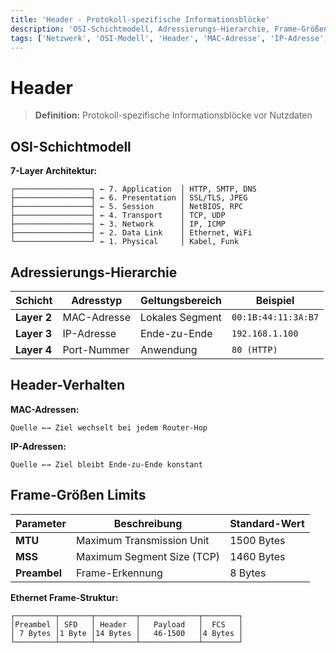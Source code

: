 ```yaml
---
title: 'Header - Protokoll-spezifische Informationsblöcke'
description: 'OSI-Schichtmodell, Adressierungs-Hierarchie, Frame-Größen und Ethernet Frame-Struktur'
tags: ['Netzwerk', 'OSI-Modell', 'Header', 'MAC-Adresse', 'IP-Adresse', 'MTU']
---
```


# Header

> **Definition:** Protokoll-spezifische Informationsblöcke vor Nutzdaten

## OSI-Schichtmodell

**7-Layer Architektur:**
```
┌─────────────────┐ ← 7. Application  │ HTTP, SMTP, DNS
├─────────────────┤ ← 6. Presentation │ SSL/TLS, JPEG
├─────────────────┤ ← 5. Session      │ NetBIOS, RPC
├─────────────────┤ ← 4. Transport    │ TCP, UDP
├─────────────────┤ ← 3. Network      │ IP, ICMP
├─────────────────┤ ← 2. Data Link    │ Ethernet, WiFi
└─────────────────┘ ← 1. Physical     │ Kabel, Funk
```

## Adressierungs-Hierarchie

| Schicht | Adresstyp | Geltungsbereich | Beispiel |
|---------|-----------|----------------|----------|
| **Layer 2** | MAC-Adresse | Lokales Segment | `00:1B:44:11:3A:B7` |
| **Layer 3** | IP-Adresse | Ende-zu-Ende | `192.168.1.100` |
| **Layer 4** | Port-Nummer | Anwendung | `80 (HTTP)` |

## Header-Verhalten

**MAC-Adressen:**
```
Quelle ←→ Ziel wechselt bei jedem Router-Hop
```

**IP-Adressen:**
```
Quelle ←→ Ziel bleibt Ende-zu-Ende konstant
```

## Frame-Größen Limits

| Parameter | Beschreibung | Standard-Wert |
|-----------|-------------|---------------|
| **MTU** | Maximum Transmission Unit | 1500 Bytes |
| **MSS** | Maximum Segment Size (TCP) | 1460 Bytes |
| **Preambel** | Frame-Erkennung | 8 Bytes |

**Ethernet Frame-Struktur:**
```
┌─────────┬───────┬─────────┬─────────────┬────────┐
│Preambel │ SFD   │ Header  │   Payload   │  FCS   │
│ 7 Bytes │1 Byte │14 Bytes │   46-1500   │4 Bytes │
└─────────┴───────┴─────────┴─────────────┴────────┘
```
